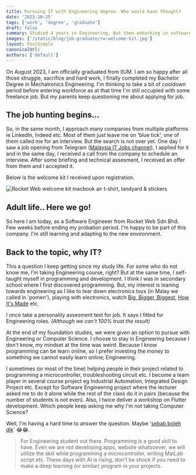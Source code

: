 ```yaml
---
title: Pursuing IT with Engineering degree. Who would have thought?
date: '2023-10-25'
tags: ['work', 'degree', 'graduate']
draft: false
summary: Studied 4 years in Engineering. But then embarking in software company. Unexpected, but not shocked. Let's hope for the best in this chapter of my life.
images: ['/static/blog/job-graduate/rw-welcome-kit.jpg']
layout: PostSimple
canonicalUrl:
authors: ['default']
---
```


On August 2023, I am officially graduated from IIUM. I am so happy after all those struggle, sacrifice and hard work, I
finally completed my Bachelor Degree in Mechatronics Engineering. I'm thinking to take a bit of cooldown period before entering
workforce as at that time I'm still occupied with some freelance job. But my parents keep questioning me about applying for job.

## The job hunting begins...

So, in the same month, I approach many companies from multiple platforms ie LinkedIn, Indeed etc. Most of them just
leave me on 'blue tick', one of them called me for an interview. But the search is not over yet. One day I saw a job opening
from Telegram ([Malaysia IT Jobs channel](https://t.me/malaysiaitjobs/4078)), I applied for it and in the same day, I received a
call from the company to schedule an interview. After some briefing and technical assesment, I received an offer from them and I accepted it.

Below is the welcome kit I received upon registration.

![Rocket Web welcome kit macbook air t-shirt, landyard & stickers](/static/blog/job-graduate/rw-welcome-kit.jpg)

## Adult life.. Here we go!

So here I am today, as a Software Engineeer from Rocket Web Sdn Bhd. Few weeks before ending my probation period. I'm happy
to be part of this company. I'm still learning and adapting to the new environment.

## Back to the topic, why IT?

This a question I keep getting since my study life. For some who do not know me, I'm taking Engineering course, right? But at the
same time, I self-taught myself in programming and development. I think I was in secondary school where I first discovered programming.
But, my interest is leaning towards engineering as I like to tear down electronics toys (in Malay we called in 'pomen'), playing with electronics,
watch [Big, Bigger, Biggest](https://www.natgeotv.com/asia/big-bigger-biggest), [How It's Made](https://en.wikipedia.org/wiki/How_It%27s_Made) etc.

I once take a personality assesment test for job. It says I fitted for Engineering roles. _(Although we can't 100% trust the result)_

At the end of my foundation studies, we were given an option to pursue with Engineering or Computer Science. I choose to stay in Engineering because I don't know,
my mindset at the time was weird. Because I know programming can be learn online, so I prefer investing the money to something we cannot easily
learn online; Engineering.

I sometimes (or most of the time) helping people in their project related to
programming a microcontroller, troubleshooting circuit etc. I become a team player in several course project eg Industrial Automation,
Integrated Design Project etc. Except for Software Engineering project where the lecturer asked me to do it alone while the rest of the class
do it in pairs (because the number of students is not even). Also, I twice deliver a workshop on Flutter development.
Which people keep asking me why I'm not taking Computer Science?

Well, I'm having a hard time to answer the question. Maybe '[sebab boleh dik](https://www.facebook.com/photo.php?fbid=838137261267198&set=a.591335015947425&type=3&ref=embed_post)` 😂😂.

> For Engineering student out there. Programming is a good skill to have. Even we are not developing apps, website whatsoever, we will utilize the skill
> while programming a microcontroller, writing MatLab script etc. These days with AI is rising, don't be shock if you need to make a deep learning (or similar) program
> in your projects.
